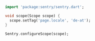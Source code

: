```dart
  import 'package:sentry/sentry.dart';

  void scope(Scope scope) {
    scope.setTag('page.locale', 'de-at');
  }

  Sentry.configureScope(scope);
```
